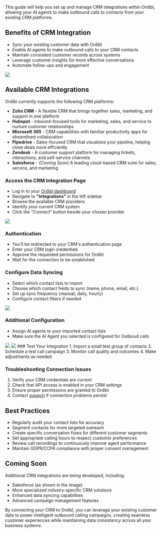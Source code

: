 
This guide will help you set up and manage CRM integrations within Ordibl, allowing your AI agents to make outbound calls to contacts from your existing CRM platforms.

## Benefits of CRM Integration

- Sync your existing customer data with Ordibl
- Enable AI agents to make outbound calls to your CRM contacts
- Maintain consistent customer records across systems
- Leverage customer insights for more effective conversations
- Automate follow-ups and engagement

<Frame caption="Ordibl CRM Integration">
  <img src="/images/integration.png" />
</Frame>

## Available CRM Integrations

Ordibl currently supports the following CRM platforms:
- **Zoho CRM** - A flexible CRM that brings together sales, marketing, and support in one platform
- **Hubspot** - Inbound-focused tools for marketing, sales, and service to nurture customer relationships
- **Microsoft 365** - CRM capabilities with familiar productivity apps for streamlined collaboration
- **Pipedrive** - Sales-focused CRM that visualizes your pipeline, helping close deals more efficiently
- **Zendesk** - A customer support platform for managing tickets, interactions, and self-service channels
- **Salesforce** - *(Coming Soon)* A leading cloud-based CRM suite for sales, service, and marketing

### Access the CRM Integration Page
- Log in to your [Ordibl dashboard](https://app.ordibl.ai)
- Navigate to **"Integrations"** in the left sidebar
- Browse the available CRM providers
- Identify your current CRM system
- Click the "Connect" button beside your chosen provider
<Frame>
  <img src="/images/integration-connect.png" />
</Frame>


### Authentication
- You'll be redirected to your CRM's authentication page
- Enter your CRM login credentials
- Approve the requested permissions for Ordibl
- Wait for the connection to be established

### Configure Data Syncing
- Select which contact lists to import
- Choose which contact fields to sync (name, phone, email, etc.)
- Set up sync frequency (manual, daily, hourly)
- Configure contact filters if needed
<Frame>
  <img src="/images/integration-contact-list.png" />
</Frame>

###  Additional Configuration
- Assign AI agents to your imported contact lists
- Make sure the AI Agent you selected is configured for Outboud calls
<Frame>
  <img src="/images/integration-agent.png" />
</Frame>

<Frame>
  <img src="/images/integration-agent-calling.png" />
</Frame>
### Test Your Integration
1. Import a small test group of contacts
2. Schedule a test call campaign
3. Monitor call quality and outcomes
4. Make adjustments as needed

### Troubleshooting Connection Issues
1. Verify your CRM credentials are current
2. Check that API access is enabled in your CRM settings
3. Ensure proper permissions are granted to Ordibl
4. Contact [support](http://www.ordibl.ai/ContactPage) if connection problems persist

## Best Practices

- Regularly audit your contact lists for accuracy
- Segment contacts for more targeted outreach
- Create specific conversation flows for different customer segments
- Set appropriate calling hours to respect customer preferences
- Review call recordings to continuously improve agent performance
- Maintain GDPR/CCPA compliance with proper consent management

## Coming Soon

Additional CRM integrations are being developed, including:
- Salesforce (as shown in the image)
- More specialized industry-specific CRM solutions
- Enhanced data syncing capabilities
- Advanced campaign management features

By connecting your CRM to Ordibl, you can leverage your existing customer data to power intelligent outbound calling campaigns, creating seamless customer experiences while maintaining data consistency across all your business systems.